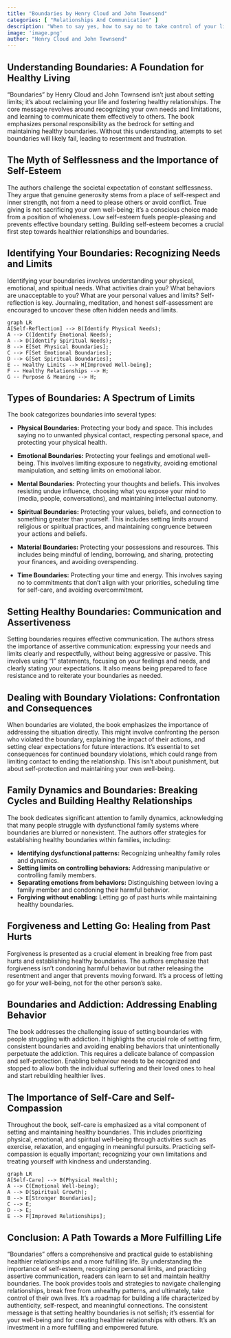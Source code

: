 ```yaml
---
title: "Boundaries by Henry Cloud and John Townsend"
categories: [ "Relationships And Communication" ]
description: "When to say yes, how to say no to take control of your life"
image: 'image.png'
author: "Henry Cloud and John Townsend"
---
```

## Understanding Boundaries: A Foundation for Healthy Living

"Boundaries" by Henry Cloud and John Townsend isn't just about setting limits; it's about reclaiming your life and fostering healthy relationships. The core message revolves around recognizing your own needs and limitations, and learning to communicate them effectively to others.  The book emphasizes personal responsibility as the bedrock for setting and maintaining healthy boundaries.  Without this understanding, attempts to set boundaries will likely fail, leading to resentment and frustration.

## The Myth of Selflessness and the Importance of Self-Esteem

The authors challenge the societal expectation of constant selflessness.  They argue that genuine generosity stems from a place of self-respect and inner strength, not from a need to please others or avoid conflict.  True giving is not sacrificing your own well-being; it's a conscious choice made from a position of wholeness. Low self-esteem fuels people-pleasing and prevents effective boundary setting.  Building self-esteem becomes a crucial first step towards healthier relationships and boundaries.

## Identifying Your Boundaries: Recognizing Needs and Limits

Identifying your boundaries involves understanding your physical, emotional, and spiritual needs.  What activities drain you? What behaviors are unacceptable to you? What are your personal values and limits?  Self-reflection is key.  Journaling, meditation, and honest self-assessment are encouraged to uncover these often hidden needs and limits.

```mermaid
graph LR
A[Self-Reflection] --> B(Identify Physical Needs);
A --> C(Identify Emotional Needs);
A --> D(Identify Spiritual Needs);
B --> E[Set Physical Boundaries];
C --> F[Set Emotional Boundaries];
D --> G[Set Spiritual Boundaries];
E -- Healthy Limits --> H[Improved Well-being];
F -- Healthy Relationships --> H;
G -- Purpose & Meaning --> H;
```


## Types of Boundaries: A Spectrum of Limits

The book categorizes boundaries into several types:

* **Physical Boundaries:** Protecting your body and space.  This includes saying no to unwanted physical contact, respecting personal space, and protecting your physical health.

* **Emotional Boundaries:** Protecting your feelings and emotional well-being. This involves limiting exposure to negativity, avoiding emotional manipulation, and setting limits on emotional labor.

* **Mental Boundaries:** Protecting your thoughts and beliefs. This involves resisting undue influence, choosing what you expose your mind to (media, people, conversations), and maintaining intellectual autonomy.

* **Spiritual Boundaries:** Protecting your values, beliefs, and connection to something greater than yourself. This includes setting limits around religious or spiritual practices, and maintaining congruence between your actions and beliefs.

* **Material Boundaries:**  Protecting your possessions and resources. This includes being mindful of lending, borrowing, and sharing, protecting your finances, and avoiding overspending.

* **Time Boundaries:**  Protecting your time and energy. This involves saying no to commitments that don't align with your priorities, scheduling time for self-care, and avoiding overcommitment.


## Setting Healthy Boundaries: Communication and Assertiveness

Setting boundaries requires effective communication. The authors stress the importance of assertive communication: expressing your needs and limits clearly and respectfully, without being aggressive or passive. This involves using "I" statements, focusing on your feelings and needs, and clearly stating your expectations. It also means being prepared to face resistance and to reiterate your boundaries as needed.

## Dealing with Boundary Violations: Confrontation and Consequences

When boundaries are violated, the book emphasizes the importance of addressing the situation directly. This might involve confronting the person who violated the boundary, explaining the impact of their actions, and setting clear expectations for future interactions.  It's essential to set consequences for continued boundary violations, which could range from limiting contact to ending the relationship.  This isn't about punishment, but about self-protection and maintaining your own well-being.

## Family Dynamics and Boundaries:  Breaking Cycles and Building Healthy Relationships

The book dedicates significant attention to family dynamics, acknowledging that many people struggle with dysfunctional family systems where boundaries are blurred or nonexistent.  The authors offer strategies for establishing healthy boundaries within families, including:

* **Identifying dysfunctional patterns:** Recognizing unhealthy family roles and dynamics.
* **Setting limits on controlling behaviors:**  Addressing manipulative or controlling family members.
* **Separating emotions from behaviors:**  Distinguishing between loving a family member and condoning their harmful behavior.
* **Forgiving without enabling:**  Letting go of past hurts while maintaining healthy boundaries.

##  Forgiveness and Letting Go: Healing from Past Hurts

Forgiveness is presented as a crucial element in breaking free from past hurts and establishing healthy boundaries.  The authors emphasize that forgiveness isn't condoning harmful behavior but rather releasing the resentment and anger that prevents moving forward. It's a process of letting go for *your* well-being, not for the other person's sake.

## Boundaries and Addiction:  Addressing Enabling Behavior

The book addresses the challenging issue of setting boundaries with people struggling with addiction. It highlights the crucial role of setting firm, consistent boundaries and avoiding enabling behaviors that unintentionally perpetuate the addiction. This requires a delicate balance of compassion and self-protection. Enabling behaviour needs to be recognized and stopped to allow both the individual suffering and their loved ones to heal and start rebuilding healthier lives.


## The Importance of Self-Care and Self-Compassion

Throughout the book, self-care is emphasized as a vital component of setting and maintaining healthy boundaries.  This includes prioritizing physical, emotional, and spiritual well-being through activities such as exercise, relaxation, and engaging in meaningful pursuits.  Practicing self-compassion is equally important; recognizing your own limitations and treating yourself with kindness and understanding.


```mermaid
graph LR
A[Self-Care] --> B(Physical Health);
A --> C(Emotional Well-being);
A --> D(Spiritual Growth);
B --> E[Stronger Boundaries];
C --> E;
D --> E;
E --> F[Improved Relationships];
```

##  Conclusion:  A Path Towards a More Fulfilling Life

"Boundaries" offers a comprehensive and practical guide to establishing healthier relationships and a more fulfilling life. By understanding the importance of self-esteem, recognizing personal limits, and practicing assertive communication, readers can learn to set and maintain healthy boundaries.  The book provides tools and strategies to navigate challenging relationships, break free from unhealthy patterns, and ultimately, take control of their own lives.  It's a roadmap for building a life characterized by authenticity, self-respect, and meaningful connections. The consistent message is that setting healthy boundaries is not selfish; it's essential for your well-being and for creating healthier relationships with others.  It's an investment in a more fulfilling and empowered future.

